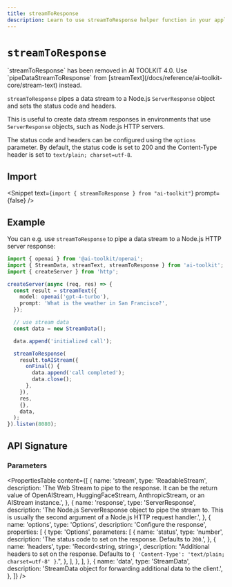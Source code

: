 ```yaml
---
title: streamToResponse
description: Learn to use streamToResponse helper function in your application.
---
```


# `streamToResponse`

<Note type="warning">
  `streamToResponse` has been removed in AI TOOLKIT 4.0. Use
  `pipeDataStreamToResponse` from
  [streamText](/docs/reference/ai-toolkit-core/stream-text) instead.
</Note>

`streamToResponse` pipes a data stream to a Node.js `ServerResponse` object and sets the status code and headers.

This is useful to create data stream responses in environments that use `ServerResponse` objects, such as Node.js HTTP servers.

The status code and headers can be configured using the `options` parameter.
By default, the status code is set to 200 and the Content-Type header is set to `text/plain; charset=utf-8`.

## Import

<Snippet
  text={`import { streamToResponse } from "ai-toolkit"`}
  prompt={false}
/>

## Example

You can e.g. use `streamToResponse` to pipe a data stream to a Node.js HTTP server response:

```ts
import { openai } from '@ai-toolkit/openai';
import { StreamData, streamText, streamToResponse } from 'ai-toolkit';
import { createServer } from 'http';

createServer(async (req, res) => {
  const result = streamText({
    model: openai('gpt-4-turbo'),
    prompt: 'What is the weather in San Francisco?',
  });

  // use stream data
  const data = new StreamData();

  data.append('initialized call');

  streamToResponse(
    result.toAIStream({
      onFinal() {
        data.append('call completed');
        data.close();
      },
    }),
    res,
    {},
    data,
  );
}).listen(8080);
```

## API Signature

### Parameters

<PropertiesTable
  content={[
    {
      name: 'stream',
      type: 'ReadableStream',
      description:
        'The Web Stream to pipe to the response. It can be the return value of OpenAIStream, HuggingFaceStream, AnthropicStream, or an AIStream instance.',
    },
    {
      name: 'response',
      type: 'ServerResponse',
      description:
        'The Node.js ServerResponse object to pipe the stream to. This is usually the second argument of a Node.js HTTP request handler.',
    },
    {
      name: 'options',
      type: 'Options',
      description: 'Configure the response',
      properties: [
        {
          type: 'Options',
          parameters: [
            {
              name: 'status',
              type: 'number',
              description:
                'The status code to set on the response. Defaults to `200`.',
            },
            {
              name: 'headers',
              type: 'Record<string, string>',
              description:
                "Additional headers to set on the response. Defaults to `{ 'Content-Type': 'text/plain; charset=utf-8' }`.",
            },
          ],
        },
      ],
    },
    {
      name: 'data',
      type: 'StreamData',
      description:
        'StreamData object for forwarding additional data to the client.',
    },
  ]}
/>
